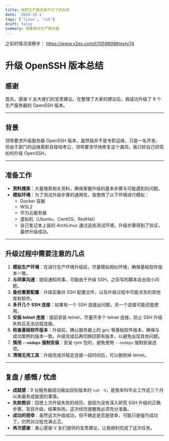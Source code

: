 ```yaml
---
title: 我把生产服务器干烂了的后续
date: '2024-10-1'
tags: ['linux', 'ssh']
draft: false
summary: 慎重操作生产服务器
---
```


之前的情况请移步： https://www.v2ex.com/t/1059898#reply74

# 升级 OpenSSH 版本总结

## 感谢

首先，感谢 V 友大佬们的宝贵建议。在整理了大家的建议后，我成功升级了 9 个生产服务器的 OpenSSH 版本。

---

## 背景

领导要求升级服务器 OpenSSH 版本，虽然我并不是专职运维，只是一名开发，但由于部门的运维离职且梭哈考公，领导要求尽快修复这个漏洞，我只好自己研究如何升级 OpenSSH。

---

## 准备工作

- **资料搜索**：大量搜索相关资料，确保掌握升级的基本步骤与可能遇到的问题。
- **模拟环境**：为了测试升级步骤的通用性，我使用了以下环境进行模拟：
  - Docker 容器
  - WSL2
  - 华为云服务器
  - 虚拟机（Ubuntu、CentOS、RedHat）
  - 自己笔记本上装的 ArchLinux
    通过这些测试环境，升级步骤得到了验证，最终升级成功。

---

## 升级过程中需要注意的几点

1. **模拟生产环境**：在进行生产环境升级前，尽量模拟相似环境，确保基础软件版本一致。
2. **与同事沟通**：提前通知同事，可能由于升级 SSH，之前写的脚本会出现小问题。
3. **备份重要配置**：升级前备份 SSH 配置文件，以及升级过程中可能涉及的其他库和软件。
4. **多开几个 SSH 连接**：如果有一个 SSH 连接出问题，另一个连接可能还能使用。
5. **安装 telnet 连接**：提前安装 telnet，尽量开多个 telnet 连接，防止 SSH 升级失败后无法远程连接。
6. **检查基础软件版本**：升级前，确认服务器上的 gcc 等基础软件版本，确保与成功案例的版本一致。升级完成后再切换回原有版本，以避免出现其他问题。
7. **慎用 `--nodeps` 强制安装**：安装 rpm 包时，避免使用 `--nodeps` 强制安装选项。
8. **清理无用工具**：升级完成并稳定连接一段时间后，可以删除掉 telnet。

---

## 复盘 / 感慨 / 忧虑

- **成就感**：9 台服务器成功输出目标版本的 `ssh -V`，是我本科毕业工作这三个月以来最有成就感的事情。
- **失败教训**：回想上次升级失败的经历，是因为没有深入研究 SSH 升级的正确步骤，盲目升级，结果失败。这次经历提醒我必须充分准备。
- **成功的侥幸**：虽然这次升级成功，但不确定是否是侥幸，可能只是碰巧成功了。仍然对过程充满忐忑。
- **再次感谢**：衷心感谢 V 友们提供的宝贵建议，让我顺利完成了这次任务。

---
